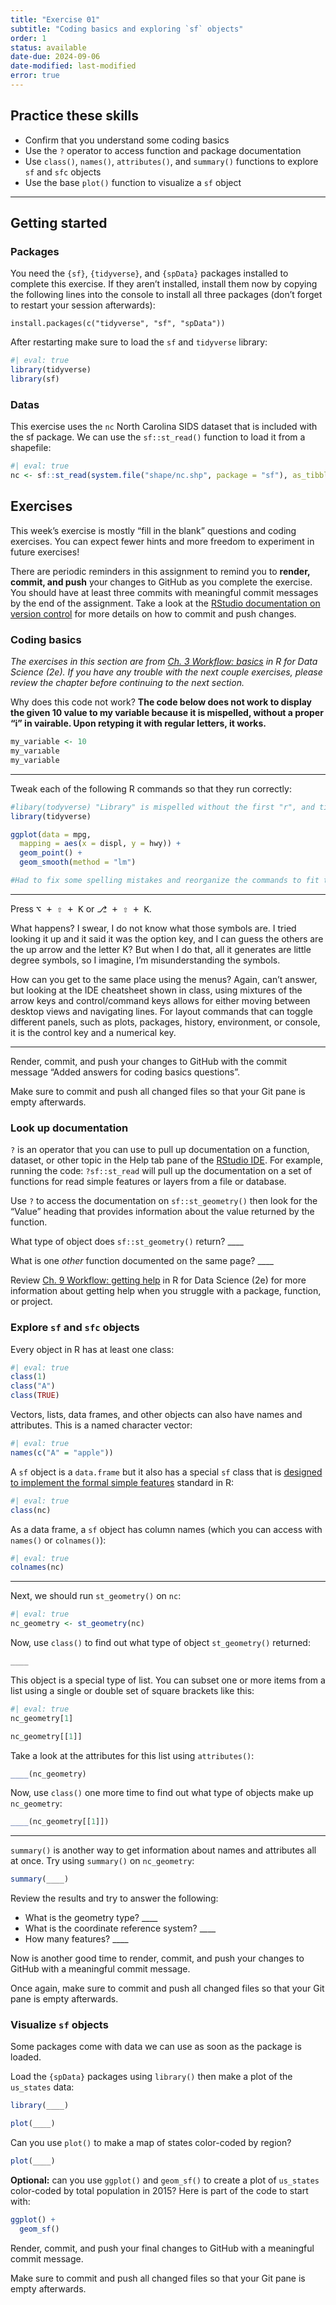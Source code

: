 ```yaml
---
title: "Exercise 01"
subtitle: "Coding basics and exploring `sf` objects"
order: 1
status: available
date-due: 2024-09-06
date-modified: last-modified
error: true
---
```


::: callout-tip
## Practice these skills

-   Confirm that you understand some coding basics
-   Use the `?` operator to access function and package documentation
-   Use `class()`, `names()`, `attributes()`, and `summary()` functions to explore `sf` and `sfc` objects
-   Use the base `plot()` function to visualize a `sf` object
:::

------------------------------------------------------------------------

## Getting started

### Packages

You need the `{sf}`, `{tidyverse}`, and `{spData}` packages installed to complete this exercise. If they aren't installed, install them now by copying the following lines into the console to install all three packages (don't forget to restart your session afterwards):

```         
install.packages(c("tidyverse", "sf", "spData"))
```

After restarting make sure to load the `sf` and `tidyverse` library:

```r
#| eval: true
library(tidyverse)
library(sf)
```

### Datas

This exercise uses the `nc` North Carolina SIDS dataset that is included with the sf package. We can use the `sf::st_read()` function to load it from a shapefile:

```r
#| eval: true
nc <- sf::st_read(system.file("shape/nc.shp", package = "sf"), as_tibble = TRUE)
```

## Exercises

This week's exercise is mostly "fill in the blank" questions and coding exercises. You can expect fewer hints and more freedom to experiment in future exercises!

There are periodic reminders in this assignment to remind you to **render, commit, and push** your changes to GitHub as you complete the exercise. You should have at least three commits with meaningful commit messages by the end of the assignment. Take a look at the [RStudio documentation on version control](https://docs.posit.co/ide/user/ide/guide/tools/version-control.html#getting-started) for more details on how to commit and push changes.

### Coding basics

*The exercises in this section are from [Ch. 3 Workflow: basics](https://r4ds.hadley.nz/workflow-basics.html) in R for Data Science (2e). If you have any trouble with the next couple exercises, please review the chapter before continuing to the next section.*

Why does this code not work? **The code below does not work to display the given 10 value to my variable because it is mispelled, without a proper "i" in vairable. Upon retyping it with regular letters, it works.**

```r
my_variable <- 10
my_varıable
my_variable
```

------------------------------------------------------------------------

Tweak each of the following R commands so that they run correctly:

```r
#libary(todyverse) "Library" is mispelled without the first "r", and tidyverse" is misspelled with an "o" instead of an "i".
library(tidyverse)

ggplot(data = mpg, 
  mapping = aes(x = displ, y = hwy)) +
  geom_point() +
  geom_smooth(method = "lm")

#Had to fix some spelling mistakes and reorganize the commands to fit the examples given in the textbook (in correct order with necessary commas and plus signs included when needed)
```

------------------------------------------------------------------------

Press <kbd>⌥ + ⇧ + K</kbd> or <kbd>⎇ + ⇧ + K</kbd>.

What happens? 
I swear, I do not know what those symbols are. I tried looking it up and it said it was the option key, and I can guess the others are the up arrow and the letter K? But when I do that, all it generates are little degree symbols, so I imagine, I'm misunderstanding the symbols.

How can you get to the same place using the menus? 
Again, can't answer, but looking at the IDE cheatsheet shown in class, using mixtures of the arrow keys and control/command keys allows for either moving between desktop views and navigating lines. For layout commands that can toggle different panels, such as plots, packages, history, environment, or console, it is the control key and a numerical key.

------------------------------------------------------------------------

::: callout-tip
Render, commit, and push your changes to GitHub with the commit message "Added answers for coding basics questions".

Make sure to commit and push all changed files so that your Git pane is empty afterwards.
:::

### Look up documentation

`?` is an operator that you can use to pull up documentation on a function, dataset, or other topic in the Help tab pane of the [RStudio IDE](https://rstudio.github.io/cheatsheets/html/rstudio-ide.html). For example, running the code: `?sf::st_read` will pull up the documentation on a set of functions for read simple features or layers from a file or database.

Use `?` to access the documentation on `sf::st_geometry()` then look for the "Value" heading that provides information about the value returned by the function.

What type of object does `sf::st_geometry()` return? \_\_\_\_

What is one *other* function documented on the same page? \_\_\_\_

::: {.callout-tip collapse="false" appearance="default"}
Review [Ch. 9 Workflow: getting help](https://r4ds.hadley.nz/workflow-help) in R for Data Science (2e) for more information about getting help when you struggle with a package, function, or project.
:::

### Explore `sf` and `sfc` objects

Every object in R has at least one class:

```r
#| eval: true
class(1)
class("A")
class(TRUE)
```

Vectors, lists, data frames, and other objects can also have names and attributes. This is a named character vector:

```r
#| eval: true
names(c("A" = "apple"))
```

A `sf` object is a `data.frame` but it also has a special `sf` class that is [designed to implement the formal simple features](https://r-spatial.github.io/sf/articles/sf1.html) standard in R:

```r
#| eval: true
class(nc)
```

As a data frame, a `sf` object has column names (which you can access with `names()` or `colnames()`):

```r
#| eval: true
colnames(nc)
```

------------------------------------------------------------------------

Next, we should run `st_geometry()` on `nc`:

```r
#| eval: true
nc_geometry <- st_geometry(nc)
```

Now, use `class()` to find out what type of object `st_geometry()` returned:

```r
____
```

This object is a special type of list. You can subset one or more items from a list using a single or double set of square brackets like this:

```r
#| eval: true
nc_geometry[1]

nc_geometry[[1]]
```

Take a look at the attributes for this list using `attributes()`:

```r
____(nc_geometry)
```

Now, use `class()` one more time to find out what type of objects make up `nc_geometry`:

```r
____(nc_geometry[[1]])
```

------------------------------------------------------------------------

`summary()` is another way to get information about names and attributes all at once. Try using `summary()` on `nc_geometry`:

```r
summary(____)
```

Review the results and try to answer the following:

-   What is the geometry type? \_\_\_\_
-   What is the coordinate reference system? \_\_\_\_
-   How many features? \_\_\_\_

::: callout-tip
Now is another good time to render, commit, and push your changes to GitHub with a meaningful commit message.

Once again, make sure to commit and push all changed files so that your Git pane is empty afterwards.
:::

### Visualize `sf` objects

Some packages come with data we can use as soon as the package is loaded.

Load the `{spData}` packages using `library()` then make a plot of the `us_states` data:

```r
library(____)

plot(____)
```

Can you use `plot()` to make a map of states color-coded by region?

```r
plot(____)
```

**Optional:** can you use `ggplot()` and `geom_sf()` to create a plot of `us_states` color-coded by total population in 2015? Here is part of the code to start with:

```r
ggplot() +
  geom_sf()
```

::: callout-tip
Render, commit, and push your final changes to GitHub with a meaningful commit message.

Make sure to commit and push all changed files so that your Git pane is empty afterwards.
:::
